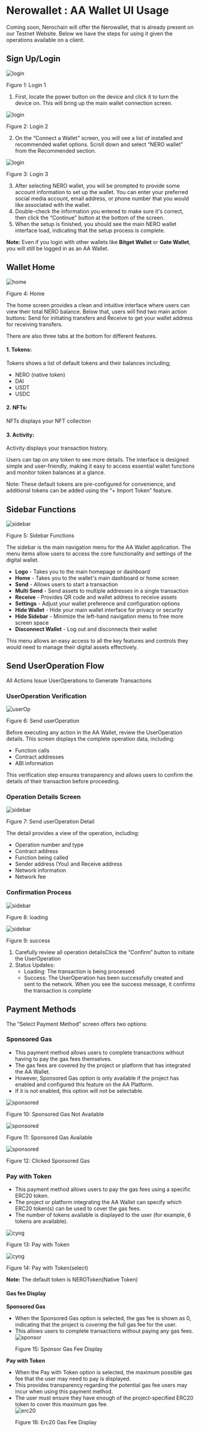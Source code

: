# Nerowallet : AA Wallet UI Usage

Coming soon, Nerochain will offer the Nerowallet, that is already present on our Testnet Website. Below we have the steps for using it given the operations available on a client.

## Sign Up/Login

<div style={{ height: "2rem" }} />
<div style={{ textAlign: "center" }}>
  <img
    src="/assets/aaWallet/login-1.png"
    alt="login"
    style={{ margin: "0 auto", display: "block", maxWidth: "60%" }}
  />
  <p style={{ fontStyle: "italic" }}>Figure 1: Login 1</p>
</div>

1. First, locate the power button on the device and click it to turn the device on. This will bring up the main wallet connection screen.

<div style={{ height: "2rem" }} />
<div style={{ textAlign: "center" }}>
  <img
    src="/assets/aaWallet/login-2.png"
    alt="login"
    style={{ margin: "0 auto", display: "block", maxWidth: "60%" }}
  />
  <p style={{ fontStyle: "italic" }}>Figure 2: Login 2</p>
</div>

2. On the “Connect a Wallet” screen, you will see a list of installed and recommended wallet options. Scroll down and select “NERO wallet” from the Recommended section.

<div style={{ height: "2rem" }} />
<div style={{ textAlign: "center" }}>
  <img
    src="/assets/aaWallet/login-3.png"
    alt="login"
    style={{ margin: "0 auto", display: "block", maxWidth: "60%" }}
  />
  <p style={{ fontStyle: "italic" }}>Figure 3: Login 3</p>
</div>

3. After selecting NERO wallet, you will be prompted to provide some account information to set up the wallet. You can enter your preferred social media account, email address, or phone number that you would like associated with the wallet.
4. Double-check the information you entered to make sure it's correct, then click the “Continue” button at the bottom of the screen.
5. When the setup is finished, you should see the main NERO wallet interface load, indicating that the setup process is complete.

**Note:** Even if you login with other wallets like **Bitget Wallet** or **Gate Wallet**, you will still be logged in as an AA Wallet.

## Wallet Home

<div style={{ height: "2rem" }} />
<div style={{ textAlign: "center" }}>
  <img
    src="/assets/aaWallet/home.png"
    alt="home"
    style={{ margin: "0 auto", display: "block", maxWidth: "60%" }}
  />
  <p style={{ fontStyle: "italic" }}>Figure 4: Home</p>
</div>

The home screen provides a clean and intuitive interface where users can view their total NERO balance. Below that, users will find two main action buttons: Send for initiating transfers and Receive to get your wallet address for receiving transfers.

There are also three tabs at the bottom for different features.

#### 1. Tokens:

Tokens shows a list of default tokens and their balances including;

- NERO (native token)
- DAI
- USDT
- USDC

#### 2. NFTs:

NFTs displays your NFT collection

#### 3. Activity:

Activity displays your transaction history.

Users can tap on any token to see more details. The interface is designed simple and user-friendly, making it easy to access essential wallet functions and monitor token balances at a glance.

Note: These default tokens are pre-configured for convenience, and additional tokens can be added using the “+ Import Token” feature.

## Sidebar Functions

<div style={{ height: "2rem" }} />
<div style={{ textAlign: "center" }}>
  <img
    src="/assets/aaWallet/sidebar.png"
    alt="sidebar"
    style={{ margin: "0 auto", display: "block", maxWidth: "60%" }}
  />
  <p style={{ fontStyle: "italic" }}>Figure 5: Sidebar Functions</p>
</div>

The sidebar is the main navigation menu for the AA Wallet application. The menu items allow users to access the core functionality and settings of the digital wallet.

- **Logo** - Takes you to the main homepage or dashboard
- **Home** - Takes you to the wallet's main dashboard or home screen
- **Send** - Allows users to start a transaction
- **Multi Send** - Send assets to multiple addresses in a single transaction
- **Receive** - Provides QR code and wallet address to receive assets
- **Settings** - Adjust your wallet preference and configuration options
- **Hide Wallet** - Hide your main wallet interface for privacy or security
- **Hide Sidebar** - Minimize the left-hand navigation menu to free more screen space
- **Disconnect Wallet** - Log out and disconnects their wallet

This menu allows an easy access to all the key features and controls they would need to manage their digital assets effectively.

## Send UserOperation Flow

All Actions Issue UserOperations to Generate Transactions

### UserOperation Verification

<div style={{ height: "2rem" }} />
<div style={{ textAlign: "center" }}>
  <img
    src="/assets/aaWallet/userOp.png"
    alt="userOp"
    style={{ margin: "0 auto", display: "block", maxWidth: "60%" }}
  />
  <p style={{ fontStyle: "italic" }}>Figure 6: Send userOperation</p>
</div>

Before executing any action in the AA Wallet, review the UserOperation details. This screen displays the complete operation data, including:

- Function calls
- Contract addresses
- ABI information

This verification step ensures transparency and allows users to confirm the details of their transaction before proceeding.

### Operation Details Screen

<div style={{ height: "2rem" }} />
<div style={{ textAlign: "center" }}>
  <img
    src="/assets/aaWallet/userOp-detail.png"
    alt="sidebar"
    style={{ margin: "0 auto", display: "block", maxWidth: "60%" }}
  />
  <p style={{ fontStyle: "italic" }}>Figure 7: Send userOperation Detail</p>
</div>

The detail provides a view of the operation, including:

- Operation number and type
- Contract address
- Function being called
- Sender address (You) and Receive address
- Network information
- Network fee

### Confirmation Process

<div style={{ height: "2rem" }} />
<div style={{ textAlign: "center" }}>
  <img
    src="/assets/aaWallet/loading.png"
    alt="sidebar"
    style={{ margin: "0 auto", display: "block", maxWidth: "60%" }}
  />
  <p style={{ fontStyle: "italic" }}>Figure 8: loading</p>
</div>

<div style={{ height: "2rem" }} />
<div style={{ textAlign: "center" }}>
  <img
    src="/assets/aaWallet/success.png"
    alt="sidebar"
    style={{ margin: "0 auto", display: "block", maxWidth: "60%" }}
  />
  <p style={{ fontStyle: "italic" }}>Figure 9: success</p>
</div>

1. Carefully review all operation detailsClick the “Confirm” button to initiate the UserOperation
2. Status Updates:
   - Loading: The transaction is being processed
   - Success: The UserOperation has been successfully created and sent to the network. When you see the success message, it confirms the transaction is complete

## Payment Methods

The “Select Payment Method” screen offers two options:

### Sponsored Gas

- This payment method allows users to complete transactions without having to pay the gas fees themselves.
- The gas fees are covered by the project or platform that has integrated the AA Wallet.
- However, Sponsored Gas option is only available if the project has enabled and configured this feature on the AA Platform.
- If it is not enabled, this option will not be selectable.

<div style={{ height: "2rem" }} />
<div style={{ textAlign: "center" }}>
  <img
    src="/assets/aaWallet/sponsored-off.png"
    alt="sponsored"
    style={{ margin: "0 auto", display: "block", maxWidth: "60%" }}
  />
  <p style={{ fontStyle: "italic" }}>Figure 10: Sponsored Gas Not Available</p>
</div>

<div style={{ height: "2rem" }} />
<div style={{ textAlign: "center" }}>
  <img
    src="/assets/aaWallet/sponsored-on.png"
    alt="sponsored"
    style={{ margin: "0 auto", display: "block", maxWidth: "60%" }}
  />
  <p style={{ fontStyle: "italic" }}>Figure 11: Sponsored Gas Available</p>
</div>

<div style={{ height: "2rem" }} />
<div style={{ textAlign: "center" }}>
  <img
    src="/assets/aaWallet/sponsored-click.png"
    alt="sponsored"
    style={{ margin: "0 auto", display: "block", maxWidth: "60%" }}
  />
  <p style={{ fontStyle: "italic" }}>Figure 12: Clicked Sponsored Gas</p>
</div>

### Pay with Token

- This payment method allows users to pay the gas fees using a specific ERC20 token.
- The project or platform integrating the AA Wallet can specify which ERC20 token(s) can be used to cover the gas fees.
- The number of tokens available is displayed to the user (for example, 6 tokens are available).

<div style={{ height: "2rem" }} />
<div style={{ textAlign: "center" }}>
  <img
    src="/assets/aaWallet/cyog.png"
    alt="cyog"
    style={{ margin: "0 auto", display: "block", maxWidth: "60%" }}
  />
  <p style={{ fontStyle: "italic" }}>Figure 13: Pay with Token</p>
</div>

<div style={{ height: "2rem" }} />
<div style={{ textAlign: "center" }}>
  <img
    src="/assets/aaWallet/cyog-select.png"
    alt="cyog"
    style={{ margin: "0 auto", display: "block", maxWidth: "60%" }}
  />
  <p style={{ fontStyle: "italic" }}>Figure 14: Pay with Token(select)</p>
</div>

**Note:** The default token is NEROToken(Native Token)

#### Gas fee Display

**Sponsored Gas**

- When the Sponsored Gas option is selected, the gas fee is shown as 0, indicating that the project is covering the full gas fee for the user.
- This allows users to complete transactions without paying any gas fees.
  <div style={{ height: "2rem" }} />
  <div style={{ textAlign: "center" }}>
    <img
      src="/assets/aaWallet/gasFee-sponsor.png"
      alt="sponsor"
      style={{ margin: "0 auto", display: "block", maxWidth: "60%" }}
    />
    <p style={{ fontStyle: "italic" }}>Figure 15: Sponsor Gas Fee Display</p>
  </div>

**Pay with Token**

- When the Pay with Token option is selected, the maximum possible gas fee that the user may need to pay is displayed.
- This provides transparency regarding the potential gas fee users may incur when using this payment method.
- The user must ensure they have enough of the project-specified ERC20 token to cover this maximum gas fee.
  <div style={{ height: "2rem" }} />
  <div style={{ textAlign: "center" }}>
    <img
      src="/assets/aaWallet/gasFee-erc20.png"
      alt="erc20"
      style={{ margin: "0 auto", display: "block", maxWidth: "60%" }}
    />
    <p style={{ fontStyle: "italic" }}>Figure 16: Erc20 Gas Fee Display</p>
  </div>
